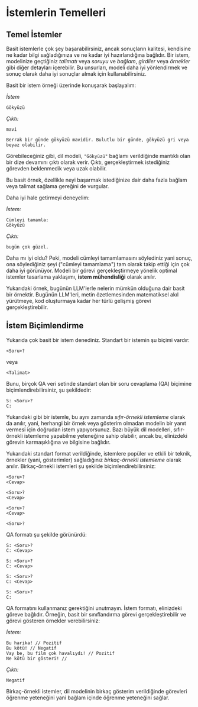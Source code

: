 # İstemlerin Temelleri

## Temel İstemler

Basit istemlerle çok şey başarabilirsiniz, ancak sonuçların kalitesi, kendisine ne kadar bilgi sağladığınıza ve ne kadar iyi hazırlandığına bağlıdır. Bir istem, modelinize geçtiğiniz *talimatı* veya *soruyu* ve *bağlam*, *girdiler* veya *örnekler* gibi diğer detayları içerebilir. Bu unsurları, modeli daha iyi yönlendirmek ve sonuç olarak daha iyi sonuçlar almak için kullanabilirsiniz.

Basit bir istem örneği üzerinde konuşarak başlayalım:

*İstem*
```
Gökyüzü
```

*Çıktı:*
```
mavi

Berrak bir günde gökyüzü mavidir. Bulutlu bir günde, gökyüzü gri veya beyaz olabilir.
```

Görebileceğiniz gibi, dil modeli, `"Gökyüzü"` bağlamı verildiğinde mantıklı olan bir dize devamını çıktı olarak verir. Çıktı, gerçekleştirmek istediğiniz görevden beklenmedik veya uzak olabilir.

Bu basit örnek, özellikle neyi başarmak istediğinize dair daha fazla bağlam veya talimat sağlama gereğini de vurgular.

Daha iyi hale getirmeyi deneyelim:

*İstem:*
```
Cümleyi tamamla:
Gökyüzü
```

*Çıktı:*

```
bugün çok güzel.
```

Daha mı iyi oldu? Peki, modeli cümleyi tamamlamasını söylediniz yani sonuç, ona söylediğiniz şeyi ("cümleyi tamamlama") tam olarak takip ettiği için çok daha iyi görünüyor. Modeli bir görevi gerçekleştirmeye yönelik optimal istemler tasarlama yaklaşımı, **istem mühendisliği** olarak anılır.

Yukarıdaki örnek, bugünün LLM'lerle nelerin mümkün olduğuna dair basit bir örnektir. Bugünün LLM'leri, metin özetlemesinden matematiksel akıl yürütmeye, kod oluşturmaya kadar her türlü gelişmiş görevi gerçekleştirebilir.

## İstem Biçimlendirme

Yukarıda çok basit bir istem denediniz. Standart bir istemin şu biçimi vardır:

```
<Soru>?
```

veya 

```
<Talimat>
```

Bunu, birçok QA veri setinde standart olan bir soru cevaplama (QA) biçimine biçimlendirebilirsiniz, şu şekildedir:

```
S: <Soru>?
C: 
```

Yukarıdaki gibi bir istemle, bu aynı zamanda *sıfır-örnekli istemleme* olarak da anılır, yani, herhangi bir örnek veya gösterim olmadan modelin bir yanıt vermesi için doğrudan istem yapıyorsunuz. Bazı büyük dil modelleri, sıfır-örnekli istemleme yapabilme yeteneğine sahip olabilir, ancak bu, elinizdeki görevin karmaşıklığına ve bilgisine bağlıdır.

Yukarıdaki standart format verildiğinde, istemlere popüler ve etkili bir teknik, örnekler (yani, gösterimler) sağladığınız *birkaç-örnekli istemleme* olarak anılır. Birkaç-örnekli istemleri şu şekilde biçimlendirebilirsiniz:

```
<Soru>?
<Cevap>

<Soru>?
<Cevap>

<Soru>?
<Cevap>

<Soru>?
```

QA formatı şu şekilde görünürdü:

```
S: <Soru>?
C: <Cevap>

S: <Soru>?
C: <Cevap>

S: <Soru>?
C: <Cevap>

S: <Soru>?
C:
```

QA formatını kullanmanız gerektiğini unutmayın. İstem formatı, elinizdeki göreve bağlıdır. Örneğin, basit bir sınıflandırma görevi gerçekleştirebilir ve görevi gösteren örnekler verebilirsiniz:

*İstem:*
```
Bu harika! // Pozitif
Bu kötü! // Negatif
Vay be, bu film çok havalıydı! // Pozitif
Ne kötü bir gösteri! //
```

*Çıktı:*
```
Negatif
```

Birkaç-örnekli istemler, dil modelinin birkaç gösterim verildiğinde görevleri öğrenme yeteneğini yani bağlam içinde öğrenme yeteneğini sağlar.
